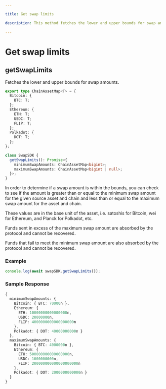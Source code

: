 ```yaml
---

title: Get swap limits

description: This method fetches the lower and upper bounds for swap amounts.

---
```




# Get swap limits

## getSwapLimits

Fetches the lower and upper bounds for swap amounts.

```typescript copy
export type ChainAssetMap<T> = {
  Bitcoin: {
    BTC: T;
  };
  Ethereum: {
    ETH: T;
    USDC: T;
    FLIP: T;
  };
  Polkadot: {
    DOT: T;
  };
};

class SwapSDK {
  getSwapLimits(): Promise<{
    minimumSwapAmounts: ChainAssetMap<bigint>;
    maximumSwapAmounts: ChainAssetMap<bigint | null>;
  }>;
}
```

In order to determine if a swap amount is within the bounds, you can check to
see if the amount is greater than or equal to the minimum swap amount for the
given source asset and chain and less than or equal to the maximum swap amount
for the asset and chain.

These values are in the base unit of the asset, i.e. satoshis for Bitcoin, wei
for Ethereum, and Planck for Polkadot, etc.

<Callout type="warning">
<p>
Funds sent in excess of the maximum swap amount are absorbed by the protocol and
cannot be recovered.
</p>
<p>
Funds that fail to meet the minimum swap amount are also absorbed by the
protocol and cannot be recovered.
</p>
</Callout>

### Example


```javascript
console.log(await swapSDK.getSwapLimits());
```

### Sample Response

```ts
{
  minimumSwapAmounts: {
    Bitcoin: { BTC: 70000n },
    Ethereum: {
      ETH: 10000000000000000n,
      USDC: 20000000n,
      FLIP: 4000000000000000000n
    },
    Polkadot: { DOT: 40000000000n }
  },
  maximumSwapAmounts: {
    Bitcoin: { BTC: 4000000n },
    Ethereum: {
      ETH: 500000000000000000n,
      USDC: 1000000000n,
      FLIP: 200000000000000000000n
    },
    Polkadot: { DOT: 2000000000000n }
  }
}
```
